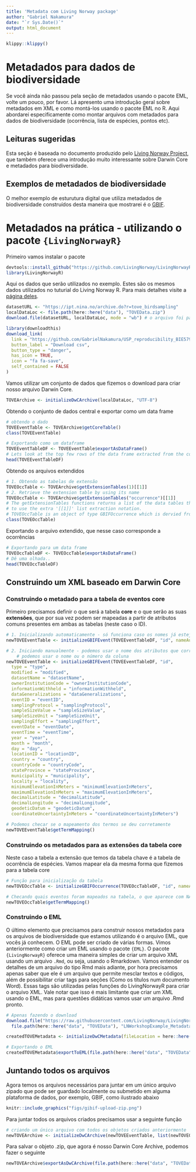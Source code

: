 ```yaml
---
title: 'Metadata com Living Norway package'
author: "Gabriel Nakamura"
date: "`r Sys.Date()`"
output: html_document
---
```


```r
klippy::klippy()
```

# Metadados para dados de biodiversidade

Se você ainda não passou pela seção de metadados usando o pacote EML, volte um pouco, por favor. Lá apresento uma introdução geral sobre metadados em XML e como montá-los usando o pacote EML no R. Aqui abordarei especificamente como montar arquivos com metadados para dados de biodiversidade (ocorrência, lista de espécies, pontos etc).

## Leituras sugeridas

Esta seção é baseada no documento produzido pelo [Living Norway Project](https://livingnorway.github.io/LivingNorwayR/articles/LNWorkshopExample_TOV-E.html), que também oferece uma introdução muito interessante sobre Darwin Core e metadados para biodiversidade.

## Exemplos de metadados de biodiversidade

O melhor exemplo de esturutura digital que utiliza metadados de biodiversidade construídos desta maneira que mostrarei é o [GBIF](https://www.gbif.org/).

# Metadados na prática - utilizando o pacote `{LivingNorwayR}`

Primeiro vamos instalar o pacote

```r
devtools::install_github("https://github.com/LivingNorway/LivingNorwayR")
library(LivingNorwayR)
```

Aqui os dados que serão utilizados no exemplo. Estes são os mesmos dados utilizados no tuturial do Living Norway R. Para mais detalhes visite a [página deles](https://livingnorway.github.io/LivingNorwayR/articles/LNWorkshopExample_TOV-E.html).


```r
datasetURL <- "https://ipt.nina.no/archive.do?r=tove_birdsampling"
localDataLoc <- file.path(here::here("data"), "TOVEData.zip") 
download.file(datasetURL, localDataLoc, mode = "wb") # o arquivo foi para a pasta escolhida
```


```r
library(downloadthis)
download_link(
  link = "https://github.com/GabrielNakamura/USP_reproducibility_BIE5791",
  button_label = "Download csv",
  button_type = "danger",
  has_icon = TRUE,
  icon = "fa fa-save",
  self_contained = FALSE
)
```

Vamos utilizar um conjunto de dados que fizemos o download para criar nosso arquivo Darwin Core.

```r
TOVEArchive <- initializeDwCArchive(localDataLoc, "UTF-8")
```
Obtendo o conjunto de dados central e exportar como um data frame

```r
# obtendo o dado
TOVEEventTable <- TOVEArchive$getCoreTable()
class(TOVEEventTable)

# Exportando como um dataframe
TOVEEventTableDF <- TOVEEventTable$exportAsDataFrame()
# Lets look at the top few rows of the data frame extracted from the core data table
head(TOVEEventTableDF)
```

Obtendo os arquivos extendidos

```r

# 1. Obtendo as tabelas de extensão
TOVEOccTable <- TOVEArchive$getExtensionTables(1)[[1]]
# 2. Retrieve the extension table by using its name
TOVEOccTable <- TOVEArchive$getExtensionTables("occurrence")[[1]]
# The getExtensionTables functions returns a list of the data tables that are requested.  Therefore to extract just the first element of this list we need
# to use the extra '[[1]]' list extraction notation.
# TOVEOccTable is an object of type GBIFOccurrence which is dervied from DwCGeneric
class(TOVEOccTable)
```

Exportando o arquivo extendido, que nesse caso corresponde a ocorrências

```r
# Exportando para um data frame
TOVEOccTableDF <- TOVEOccTable$exportAsDataFrame()
# Dê uma olhada..
head(TOVEOccTableDF)
```


## Construindo um XML baseado em Darwin Core

### Construindo o metadado para a tabela de eventos **core**

Primeiro precisamos definir o que será a tabela **core** e o que serão as suas **extensões**, que por sua vez podem ser mapeadas a partir de atributos comuns presentes em ambas as tabelas (neste caso o ID).

```r

# 1. Inicializando automaticamente - só funciona caso os nomes já estejam de acordo com o Darwin Core
newTOVEEventTable <- initializeGBIFEvent(TOVEEventTableDF, "id", nameAutoMap = TRUE)

# 2. Iniciando manualmente - podemos usar o nome dos atributos que correspondem a cada categoria do Darwin Core. 
    # podemos usar o nome ou o número da coluna
newTOVEEventTable <- initializeGBIFEvent(TOVEEventTableDF, "id",
  type = "type",
  modified = "modified",
  datasetName = "datasetName",
  ownerInstitutionCode = "ownerInstitutionCode",
  informationWithheld = "informationWithheld",
  dataGeneralizations = "dataGeneralizations",
  eventID = "eventID",
  samplingProtocol = "samplingProtocol",
  sampleSizeValue = "sampleSizeValue",
  sampleSizeUnit = "sampleSizeUnit",
  samplingEffort = "samplingEffort",
  eventDate = "eventDate",
  eventTime = "eventTime",
  year = "year",
  month = "month",
  day = "day",
  locationID = "locationID",
  country = "country",
  countryCode = "countryCode",
  stateProvince = "stateProvince",
  municipality = "municipality",
  locality = "locality",
  minimumElevationInMeters = "minimumElevationInMeters",
  maximumElevationInMeters = "maximumElevationInMeters",
  decimalLatitude = "decimalLatitude",
  decimalLongitude = "decimalLongitude",
  geodeticDatum = "geodeticDatum",
  coordinateUncertaintyInMeters = "coordinateUncertaintyInMeters")

# Podemos checar se o mapeamento dos termos se deu corretamente
newTOVEEventTable$getTermMapping()
```

### Construindo os metadados para as extensões da tabela core

Neste caso a tabela a extensão que temos da tabela chave é a tabela de ocorrência de espécies. Vamos mapear ela da mesma forma que fizemos para a tabela core

```r
# Função para inicialização da tabela
newTOVEOccTable <- initializeGBIFOccurrence(TOVEOccTableDF, "id", nameAutoMap = TRUE)

# Checando quais eventos foram mapeados na tabela, o que aparece com NA não foi mapeado, ou porque não existe ou porque tem o nome incorreto
newTOVEOccTable$getTermMapping()
```

### Construindo o EML

O último elemento que precisamos para construir nossos metadados para os arquivos de biodiversidade que estamos utilizando é o arquivo EML, que vocês já conhecem. O EML pode ser criado de várias formas. Vimos anteriormente como criar um EML usando o pacote `{EML}`. O pacote `{LivingNorwayR}` oferece uma maneira simples de criar um arquivo XML usando um arquivo `.Rmd`, ou seja, usando o Rmarkdown. Vamos entender os detalhes de um arquivo do tipo Rmd mais adiante, por hora precisamos apenas saber que ele é um arquivo que permite mesclar textos e códigos, além de possibilitar criar tags para seções (Como os títulos num documento Word). Essas tags são utilizadas pelas funções do LivingNorwayR para criar o arquivo XML. Vale notar que isso é mais limitante que criar um XML usando o EML, mas para questões didáticas vamos usar um arquivo .Rmd pronto.

```r
# Apenas fazendo o download
download.file("https://raw.githubusercontent.com/LivingNorway/LivingNorwayR/master/vignettes/LNWorkshopExample_TOV-E_Metadata.rmd",
  file.path(here::here("data", "TOVEData"), "LNWorkshopExample_Metadata.rmd"))

createdTOVEMetadata <- initializeDwCMetadata(fileLocation = here::here("data", "TOVEData", "LNWorkshopExample_Metadata.rmd"), fileType = "rmarkdown")

# Exportando o EML
createdTOVEMetadata$exportToEML(file.path(here::here("data", "TOVEData"), "newMetadata.xml"))
```

## Juntando todos os arquivos

Agora temos os arquivos necessários para juntar em um único arquivo zipado que pode ser guardado localmente ou submetido em alguma plataforma de dados, por exemplo, GBIF, como ilustrado abaixo

```r
knitr::include_graphics("figs/gibif-upload-zip.png")
```

Para juntar todos os arquivos criados precisamos usar a seguinte função

```r
# criando um único arquivo com todos os objetos criados anteriormente
newTOVEArchive <- initializeDwCArchive(newTOVEEventTable, list(newTOVEOccTable), newTOVEMetadata)
```

Para salvar o objeto .zip, que agora é nosso Darwin Core Archive, podemos fazer o seguinte

```r
newTOVEArchive$exportAsDwCArchive(file.path(here::here("data", "TOVEData"), "newDwCArchive.zip"))
```



